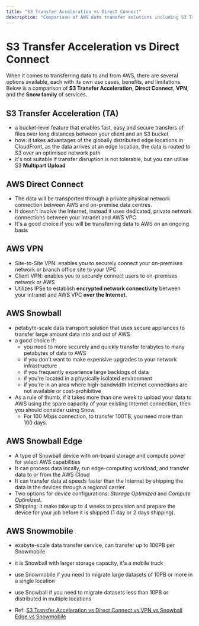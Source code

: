 ```yaml
---
title: "S3 Transfer Acceleration vs Direct Connect"
description: "Comparison of AWS data transfer solutions including S3 Transfer Acceleration, Direct Connect, VPN, and Snow family services for different use cases."
---
```


# S3 Transfer Acceleration vs Direct Connect

When it comes to transferring data to and from AWS, there are several options available, each with its own use cases, benefits, and limitations. Below is a comparison of **S3 Transfer Acceleration**, **Direct Connect**, **VPN**, and the **Snow family** of services.

## S3 Transfer Acceleration (TA)

- a bucket-level feature that enables fast, easy and secure transfers of files over long distances between your client and an S3 bucket
- how: it takes advantages of the globally distributed edge locations in CloudFront, as the data arrives at an edge location, the data is routed to S3 over an optimised network path
- it's not suitable if transfer disruption is not tolerable, but you can utilise S3 **Multipart Upload**

## AWS Direct Connect

- The data will be transported through a private physical network connection between AWS and on-premise data centres.
- It doesn't involve the Internet, instead it uses dedicated, private network connections between your intranet and AWS VPC.
- It's a good choice if you will be transferring data to AWS on an ongoing basis

## AWS VPN

- Site-to-Site VPN: enables you to securely connect your on-premises network or branch office site to your VPC
- Client VPN: enables you to securely connect users to on-premises network or AWS
- Utilizes IPSe to establish **encrypted network connectivity** between your intranet and AWS VPC **over the Internet**.

##  AWS Snowball

- petabyte-scale data transport solution that uses secure appliances to transfer large amount data into and out of AWS
- a good choice if:
    - you need to more securely and quickly transfer terabytes to many petabytes of data to AWS
    - if you don't want to make expensive upgrades to your network infrastructure
    - if you frequently experience large backlogs of data
    - if you're located in a physically isolated environment
    - if you're in an area where high-bandwidth Internet connections are not available or cost-prohibitive
- As a rule of thumb, if it takes more than one week to upload your data to AWS using the spare capacity of your existing Internet connection, then you should consider using Snow.
    - For 100 Mbps connection, to transfer 100TB, you need more than 100 days.

## AWS Snowball Edge

- A type of Snowball device with on-board storage and compute power for select AWS capabilities
- It can process data locally, run edge-computing workload, and transfer data to or from the AWS Cloud
- It can transfer data at speeds faster than the Internet by shipping the data in the devices through a regional carrier.
- Two options for device configurations: *Storage Optimized* and *Compute Optimized*.
- Shipping: it make take up to 4 weeks to provision and prepare the device for your job before it is shipped (1 day or 2 days shipping).

## AWS Snowmobile

- exabyte-scale data transfer service, can transfer up to 100PB per Snowmobile
- it is Snowball with larger storage capacity, it's a mobile truck
- use Snowmobile if you need to migrate large datasets of 10PB or more in a single location
- use Snowball if you need to migrate datasets less than 10PB or distributed in multiple locations

- Ref: [S3 Transfer Acceleration vs Direct Connect vs VPN vs Snowball Edge vs Snowmobile](https://tutorialsdojo.com/s3-transfer-acceleration-vs-direct-connect-vs-vpn-vs-snowball-vs-snowmobile/?src=udemy)
